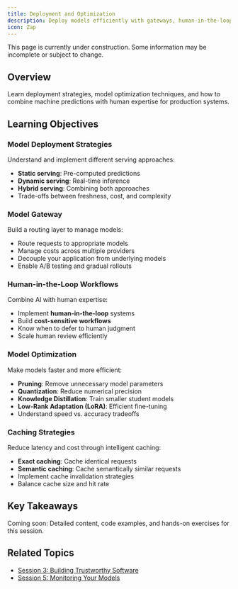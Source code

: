 ```yaml
---
title: Deployment and Optimization
description: Deploy models efficiently with gateways, human-in-the-loop, and optimization
icon: Zap
---
```



<Callout title="Work in Progress" type="warning">
  This page is currently under construction. Some information may be incomplete or subject to change.
</Callout>

## Overview

Learn deployment strategies, model optimization techniques, and how to combine machine predictions with human expertise for production systems.

## Learning Objectives

### Model Deployment Strategies
Understand and implement different serving approaches:
- **Static serving**: Pre-computed predictions
- **Dynamic serving**: Real-time inference
- **Hybrid serving**: Combining both approaches
- Trade-offs between freshness, cost, and complexity

### Model Gateway
Build a routing layer to manage models:
- Route requests to appropriate models
- Manage costs across multiple providers
- Decouple your application from underlying models
- Enable A/B testing and gradual rollouts

### Human-in-the-Loop Workflows
Combine AI with human expertise:
- Implement **human-in-the-loop** systems
- Build **cost-sensitive workflows** 
- Know when to defer to human judgment
- Scale human review efficiently

### Model Optimization
Make models faster and more efficient:
- **Pruning**: Remove unnecessary model parameters
- **Quantization**: Reduce numerical precision
- **Knowledge Distillation**: Train smaller student models
- **Low-Rank Adaptation (LoRA)**: Efficient fine-tuning
- Understand speed vs. accuracy tradeoffs

### Caching Strategies
Reduce latency and cost through intelligent caching:
- **Exact caching**: Cache identical requests
- **Semantic caching**: Cache semantically similar requests
- Implement cache invalidation strategies
- Balance cache size and hit rate

## Key Takeaways

<Note>
Coming soon: Detailed content, code examples, and hands-on exercises for this session.
</Note>

## Related Topics
- [Session 3: Building Trustworthy Software](input-output-guardrails)
- [Session 5: Monitoring Your Models](monitoring-models)


